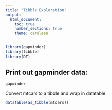 ```yaml
---
title: "Tibble Exploration"
output: 
  html_document:
    toc: true
    number_sections: true
    theme: cerulean
---
```


```r
library(gapminder)
library(tibble)
library(DT)
```

## Print out gapminder data:
```r
gapminder
```
<!-- This is a comment -->
Convert mtcars to a tibble and wrap in datatable:
```r
datatable(as_tibble(mtcars))
```


